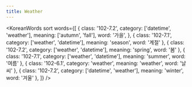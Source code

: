 ```yaml
---
title: Weather
---
```



<KoreanWords
  sort
  words={[
    {
      class: '102-7.2',
      category: ['datetime', 'weather'],
      meaning: ['autumn', 'fall'],
      word: '가을',
    },
    { class: '102-7.1', category: ['weather', 'datetime'], meaning: 'season', word: '계절' },
    { class: '102-7.2', category: ['weather', 'datetime'], meaning: 'spring', word: '봄' },
    { class: '102-7.1', category: ['weather', 'datetime'], meaning: 'summer', word: '여름' },
    { class: '102-6.1', category: 'weather', meaning: 'weather', word: '날씨' },
    { class: '102-7.2', category: ['datetime', 'weather'], meaning: 'winter', word: '겨울' },
  ]}
/>
